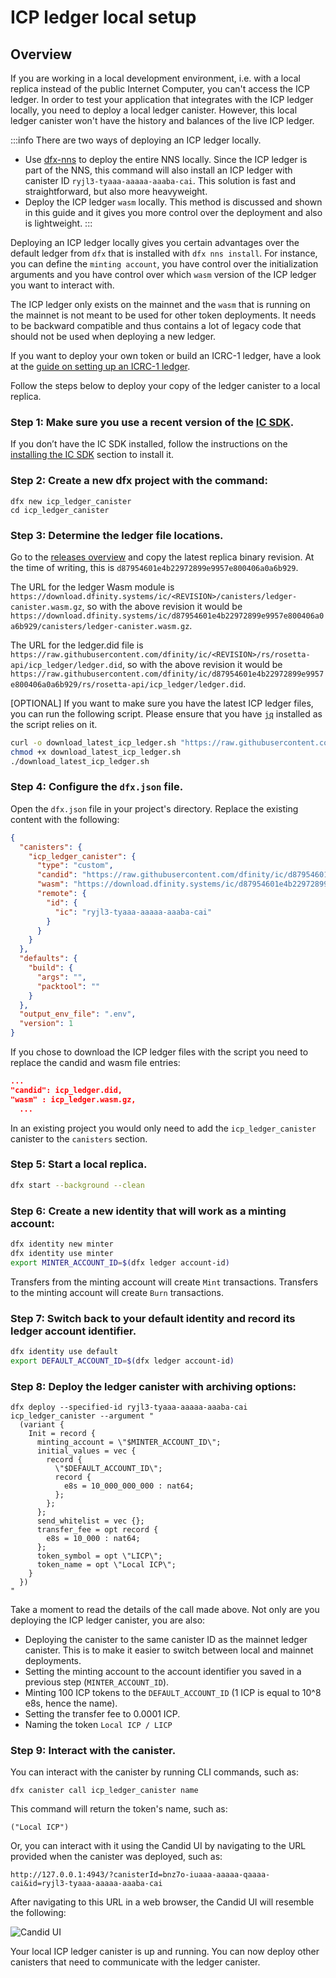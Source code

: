 # ICP ledger local setup

## Overview
If you are working in a local development environment, i.e. with a local replica instead of the public Internet Computer, you can't access the ICP ledger. In order to test your application that integrates with the ICP ledger locally, you need to deploy a local ledger canister. However, this local ledger canister won't have the history and balances of the live ICP ledger. 

:::info
There are two ways of deploying an ICP ledger locally.
- Use [dfx-nns](/docs/current/developer-docs/developer-tools/cli-tools/cli-reference/dfx-nns) to deploy the entire NNS locally. Since the ICP ledger is part of the NNS, this command will also install an ICP ledger with canister ID `ryjl3-tyaaa-aaaaa-aaaba-cai`. This solution is fast and straightforward, but also more heavyweight. 
- Deploy the ICP ledger `wasm` locally. This method is discussed and shown in this guide and it gives you more control over the deployment and also is lightweight.
:::

Deploying an ICP ledger locally gives you certain advantages over the default ledger from `dfx` that is installed with `dfx nns install`. For instance, you can define the `minting account`, you have control over the initialization arguments and you have control over which `wasm` version of the ICP ledger you want to interact with. 

The ICP ledger only exists on the mainnet and the `wasm` that is running on the mainnet is not meant to be used for other token deployments. It needs to be backward compatible and thus contains a lot of legacy code that should not be used when deploying a new ledger.

If you want to deploy your own token or build an ICRC-1 ledger, have a look at the [guide on setting up an ICRC-1 ledger](/docs/current/developer-docs/defi/icrc-1/icrc1-ledger-setup).

Follow the steps below to deploy your copy of the ledger canister to a local replica.

### Step 1: Make sure you use a recent version of the [IC SDK](/docs/current/developer-docs/getting-started/install/).
If you don’t have the IC SDK installed, follow the instructions on the [installing the IC SDK](/docs/current/developer-docs/getting-started/install/) section to install it.

### Step 2: Create a new dfx project with the command:

```
dfx new icp_ledger_canister
cd icp_ledger_canister
```

### Step 3: Determine the ledger file locations.

Go to the [releases overview](https://dashboard.internetcomputer.org/releases) and copy the latest replica binary revision. At the time of writing, this is `d87954601e4b22972899e9957e800406a0a6b929`.

The URL for the ledger Wasm module is `https://download.dfinity.systems/ic/<REVISION>/canisters/ledger-canister.wasm.gz`, so with the above revision it would be `https://download.dfinity.systems/ic/d87954601e4b22972899e9957e800406a0a6b929/canisters/ledger-canister.wasm.gz`.

The URL for the ledger.did file is `https://raw.githubusercontent.com/dfinity/ic/<REVISION>/rs/rosetta-api/icp_ledger/ledger.did`, so with the above revision it would be `https://raw.githubusercontent.com/dfinity/ic/d87954601e4b22972899e9957e800406a0a6b929/rs/rosetta-api/icp_ledger/ledger.did`.

[OPTIONAL]
If you want to make sure you have the latest ICP ledger files, you can run the following script. Please ensure that you have [`jq`](https://jqlang.github.io/jq/) installed as the script relies on it.
``` sh
curl -o download_latest_icp_ledger.sh "https://raw.githubusercontent.com/dfinity/ic/00a4ab409e6236d4082cee4a47544a2d87b7190d/rs/rosetta-api/scripts/download_latest_icp_ledger.sh"
chmod +x download_latest_icp_ledger.sh
./download_latest_icp_ledger.sh
```

### Step 4: Configure the `dfx.json` file.

Open the `dfx.json` file in your project's directory. Replace the existing content with the following:

``` json
{
  "canisters": {
    "icp_ledger_canister": {
      "type": "custom",
      "candid": "https://raw.githubusercontent.com/dfinity/ic/d87954601e4b22972899e9957e800406a0a6b929/rs/rosetta-api/icp_ledger/ledger.did",
      "wasm": "https://download.dfinity.systems/ic/d87954601e4b22972899e9957e800406a0a6b929/canisters/ledger-canister.wasm.gz",
      "remote": {
        "id": {
          "ic": "ryjl3-tyaaa-aaaaa-aaaba-cai"
        }
      }
    }
  },
  "defaults": {
    "build": {
      "args": "",
      "packtool": ""
    }
  },
  "output_env_file": ".env",
  "version": 1
}
```

If you chose to download the ICP ledger files with the script you need to replace the candid and wasm file entries:

```json
...
"candid": icp_ledger.did,
"wasm" : icp_ledger.wasm.gz,
  ...
```

In an existing project you would only need to add the `icp_ledger_canister` canister to the `canisters` section.

### Step 5: Start a local replica.

``` sh
dfx start --background --clean
```

### Step 6: Create a new identity that will work as a minting account:

``` sh
dfx identity new minter
dfx identity use minter
export MINTER_ACCOUNT_ID=$(dfx ledger account-id)
```

Transfers from the minting account will create `Mint` transactions. Transfers to the minting account will create `Burn` transactions.

### Step 7: Switch back to your default identity and record its ledger account identifier.

``` sh
dfx identity use default
export DEFAULT_ACCOUNT_ID=$(dfx ledger account-id)
```

### Step 8: Deploy the ledger canister with archiving options:

```
dfx deploy --specified-id ryjl3-tyaaa-aaaaa-aaaba-cai icp_ledger_canister --argument "
  (variant {
    Init = record {
      minting_account = \"$MINTER_ACCOUNT_ID\";
      initial_values = vec {
        record {
          \"$DEFAULT_ACCOUNT_ID\";
          record {
            e8s = 10_000_000_000 : nat64;
          };
        };
      };
      send_whitelist = vec {};
      transfer_fee = opt record {
        e8s = 10_000 : nat64;
      };
      token_symbol = opt \"LICP\";
      token_name = opt \"Local ICP\";
    }
  })
"
```

Take a moment to read the details of the call made above. Not only are you deploying the ICP ledger canister, you are also:
- Deploying the canister to the same canister ID as the mainnet ledger canister. This is to make it easier to switch between local and mainnet deployments.
- Setting the minting account to the account identifier you saved in a previous step (`MINTER_ACCOUNT_ID`).
- Minting 100 ICP tokens to the `DEFAULT_ACCOUNT_ID` (1 ICP is equal to 10^8 e8s, hence the name).
- Setting the transfer fee to 0.0001 ICP.
- Naming the token `Local ICP / LICP`

### Step 9: Interact with the canister.

You can interact with the canister by running CLI commands, such as:

```
dfx canister call icp_ledger_canister name 
```

This command will return the token's name, such as:

```
("Local ICP")
```

Or, you can interact with it using the Candid UI by navigating to the URL provided when the canister was deployed, such as:

```
http://127.0.0.1:4943/?canisterId=bnz7o-iuaaa-aaaaa-qaaaa-cai&id=ryjl3-tyaaa-aaaaa-aaaba-cai
```

After navigating to this URL in a web browser, the Candid UI will resemble the following:

![Candid UI](../_attachments/CandidUI.png)

Your local ICP ledger canister is up and running. You can now deploy other canisters that need to communicate with the ledger canister.
